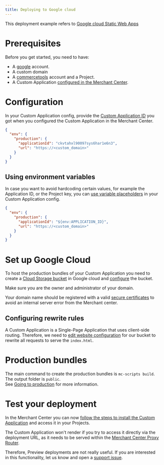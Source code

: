 ```yaml
---
title: Deploying to Google cloud
---
```


This deployment example refers to [Google cloud Static Web Apps](https://codelabs.developers.google.com/codelabs/cloud-webapp-hosting-gcs#0)

# Prerequisites

Before you get started, you need to have:

- A [google](https://accounts.google.com/SignUp) account.
- A custom domain
- A [commercetools](https://docs.commercetools.com/getting-started) account and a Project.
- A Custom Application [configured in the Merchant Center](https://docs.commercetools.com/merchant-center/managing-custom-applications).

# Configuration

In your Custom Application config, provide the [Custom Application ID](/api-reference/application-config#envproductionapplicationid) you got when you configured the Custom Application in the Merchant Center.


```json title="custom-application-config.json"
{
  "env": {
    "production": {
      "applicationId": "ckvtahxl90097sys6har1e6n3",
      "url": "https://<custom_domain>"
    }
  }
}
```

## Using environment variables

In case you want to avoid hardcoding certain values, for example the Application ID, or the Project key, you can [use variable placeholders](/api-reference/application-config#using-variable-placeholders) in your Custom Application config.

```json title="custom-application-config.json" highlightLines="4"
{
  "env": {
    "production": {
      "applicationId": "${env:APPLICATION_ID}",
      "url": "https://<custom_domain>"
    }
  }
}
```

# Set up Google Cloud

To host the production bundles of your Custom Application you need to create a [Cloud Storage bucket](https://console.cloud.google.com/storage) in Google cloud and [configure](https://cloud.google.com/storage/docs/hosting-static-website#create-bucket) the bucket.

Make sure you are the owner and administrator of your domain.

<Info>

 Your domain name should be registered with a valid [secure certificates](https://support.google.com/domains/answer/7630973?hl=en&visit_id=637951191082633113-3999318342&rd=1) to avoid an internal server error from the Merchant center.

</Info>


## Configuring rewrite rules

A Custom Application is a Single-Page Application that uses client-side routing. Therefore, we need to [edit website configuration](https://cloud.google.com/storage/docs/hosting-static-website#specialty-pages) for our bucket to rewrite all requests to serve the `index.html`.


# Production bundles

The main command to create the production bundles is `mc-scripts build`. The output folder is `public`.<br />
See [Going to production](/development/going-to-production) for more information.

# Test your deployment

In the Merchant Center you can now [follow the steps to install the Custom Application](https://docs.commercetools.com/merchant-center/managing-custom-applications) and access it in your Projects.

<Warning>

The Custom Application won't render if you try to access it directly via the deployment URL, as it needs to be served within the [Merchant Center Proxy Router](/concepts/merchant-center-proxy-router).

Therefore, Preview deployments are not really useful. If you are interested in this functionality, let us know and open a [support issue](https://github.com/commercetools/merchant-center-application-kit/issues/new/choose).

</Warning>
